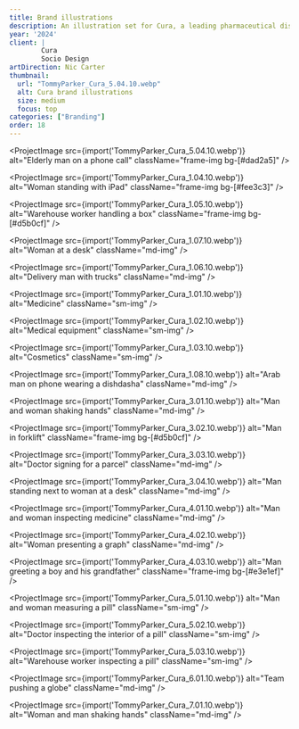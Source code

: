 ```yaml
---
title: Brand illustrations
description: An illustration set for Cura, a leading pharmaceutical distributor based in Kuwait, showcasing their services and products through a range of reoccuring characters.
year: '2024'
client: |
        Cura
        Socio Design
artDirection: Nic Carter
thumbnail:
  url: "TommyParker_Cura_5.04.10.webp"
  alt: Cura brand illustrations
  size: medium
  focus: top
categories: ["Branding"]
order: 18
---
```


<ProjectImage
  src={import('TommyParker_Cura_5.04.10.webp')}
  alt="Elderly man on a phone call"
  className="frame-img bg-[#dad2a5]"
/>

<ProjectImage
  src={import('TommyParker_Cura_1.04.10.webp')}
  alt="Woman standing with iPad"
  className="frame-img bg-[#fee3c3]"
/>

<ProjectImage
  src={import('TommyParker_Cura_1.05.10.webp')}
  alt="Warehouse worker handling a box"
  className="frame-img bg-[#d5b0cf]"
/>

<ProjectImage
  src={import('TommyParker_Cura_1.07.10.webp')}
  alt="Woman at a desk"
  className="md-img"
/>

<ProjectImage
  src={import('TommyParker_Cura_1.06.10.webp')}
  alt="Delivery man with trucks"
  className="md-img"
/>

<ProjectImage
  src={import('TommyParker_Cura_1.01.10.webp')}
  alt="Medicine"
  className="sm-img"
/>

<ProjectImage
  src={import('TommyParker_Cura_1.02.10.webp')}
  alt="Medical equipment"
  className="sm-img"
/>

<ProjectImage
  src={import('TommyParker_Cura_1.03.10.webp')}
  alt="Cosmetics"
  className="sm-img"
/>

<ProjectImage
  src={import('TommyParker_Cura_1.08.10.webp')}
  alt="Arab man on phone wearing a dishdasha"
  className="md-img"
/>

<ProjectImage
  src={import('TommyParker_Cura_3.01.10.webp')}
  alt="Man and woman shaking hands"
  className="md-img"
/>

<ProjectImage
  src={import('TommyParker_Cura_3.02.10.webp')}
  alt="Man in forklift"
  className="frame-img bg-[#d5b0cf]"
/>

<ProjectImage
  src={import('TommyParker_Cura_3.03.10.webp')}
  alt="Doctor signing for a parcel"
  className="md-img"
/>

<ProjectImage
  src={import('TommyParker_Cura_3.04.10.webp')}
  alt="Man standing next to woman at a desk"
  className="md-img"
/>

<ProjectImage
  src={import('TommyParker_Cura_4.01.10.webp')}
  alt="Man and woman inspecting medicine"
  className="md-img"
/>

<ProjectImage
  src={import('TommyParker_Cura_4.02.10.webp')}
  alt="Woman presenting a graph"
  className="md-img"
/>

<ProjectImage
  src={import('TommyParker_Cura_4.03.10.webp')}
  alt="Man greeting a boy and his grandfather"
  className="frame-img bg-[#e3e1ef]"
/>

<ProjectImage
  src={import('TommyParker_Cura_5.01.10.webp')}
  alt="Man and woman measuring a pill"
  className="sm-img"
/>

<ProjectImage
  src={import('TommyParker_Cura_5.02.10.webp')}
  alt="Doctor inspecting the interior of a pill"
  className="sm-img"
/>

<ProjectImage
  src={import('TommyParker_Cura_5.03.10.webp')}
  alt="Warehouse worker inspecting a pill"
  className="sm-img"
/>

<ProjectImage
  src={import('TommyParker_Cura_6.01.10.webp')}
  alt="Team pushing a globe"
  className="md-img"
/>

<ProjectImage
  src={import('TommyParker_Cura_7.01.10.webp')}
  alt="Woman and man shaking hands"
  className="md-img"
/>